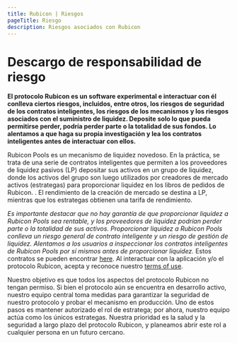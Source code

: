 ```yaml
---
title: Rubicon | Riesgos
pageTitle: Riesgo
description: Riesgos asociados con Rubicon
---
```


# Descargo de responsabilidad de riesgo

**El protocolo Rubicon es un software experimental e interactuar con él conlleva ciertos riesgos, incluidos, entre otros, los riesgos de seguridad de los contratos inteligentes, los riesgos de los mecanismos y los riesgos asociados con el suministro de liquidez. Deposite solo lo que pueda permitirse perder, podría perder parte o la totalidad de sus fondos. Lo alentamos a que haga su propia investigación y lea los contratos inteligentes antes de interactuar con ellos.**

Rubicon Pools es un mecanismo de liquidez novedoso. En la práctica, se trata de una serie de contratos inteligentes que permiten a los proveedores de liquidez pasivos (LP) depositar sus activos en un grupo de liquidez, donde los activos del grupo son luego utilizados por creadores de mercado activos (estrategas) para proporcionar liquidez en los libros de pedidos de Rubicon. . El rendimiento de la creación de mercado se destina a LP, mientras que los estrategas obtienen una tarifa de rendimiento.

_Es importante destacar que no hay garantía de que proporcionar liquidez a Rubicon Pools sea rentable, y los proveedores de liquidez podrían perder parte o la totalidad de sus activos. Proporcionar liquidez a Rubicon Pools conlleva un riesgo general de contrato inteligente y un riesgo de gestión de liquidez. Alentamos a los usuarios a inspeccionar los contratos inteligentes de Rubicon Pools por sí mismos antes de proporcionar liquidez._ Estos contratos se pueden encontrar [here](https://github.com/RubiconDeFi/rubicon\_protocol/tree/master/contracts/rubiconPools). Al interactuar con la aplicación y/o el protocolo Rubicon, acepta y reconoce nuestro [terms of use](https://www.rubicon.finance/terms).

Nuestro objetivo es que todos los aspectos del protocolo Rubicon no tengan permiso. Si bien el protocolo aún se encuentra en desarrollo activo, nuestro equipo central toma medidas para garantizar la seguridad de nuestro protocolo y probar el mecanismo en producción. Uno de estos pasos es mantener autorizado el rol de estratega; por ahora, nuestro equipo actúa como los únicos estrategas. Nuestra prioridad es la salud y la seguridad a largo plazo del protocolo Rubicon, y planeamos abrir este rol a cualquier persona en un futuro cercano.